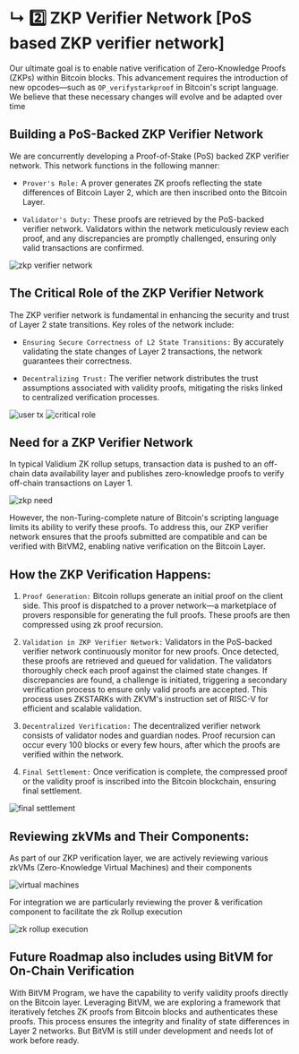 # ↳ 2️⃣ ZKP Verifier Network [PoS based ZKP verifier network]

Our ultimate goal is to enable native verification of Zero-Knowledge Proofs (ZKPs) within Bitcoin blocks. This advancement requires the introduction of new opcodes—such as `OP_verifystarkproof` in Bitcoin's script language. We believe that these necessary changes will evolve and be adapted over time

## Building a PoS-Backed ZKP Verifier Network

We are concurrently developing a Proof-of-Stake (PoS) backed ZKP verifier network. This network functions in the following manner:

- `Prover's Role:` A prover generates ZK proofs reflecting the state differences of Bitcoin Layer 2, which are then inscribed onto the Bitcoin Layer.

- `Validator's Duty:` These proofs are retrieved by the PoS-backed verifier network. Validators within the network meticulously review each proof, and any discrepancies are promptly challenged, ensuring only valid transactions are confirmed.

<img src="/assets/zkp-verifier-network.png" alt="zkp verifier network" />

## The Critical Role of the ZKP Verifier Network

The ZKP verifier network is fundamental in enhancing the security and trust of Layer 2 state transitions. Key roles of the network include:

- `Ensuring Secure Correctness of L2 State Transitions:` By accurately validating the state changes of Layer 2 transactions, the network guarantees their correctness.

- `Decentralizing Trust:` The verifier network distributes the trust assumptions associated with validity proofs, mitigating the risks linked to centralized verification processes.

<img src="/assets/user-tx.png" alt="user tx" />

<img src="/assets/critical-role.png" alt="critical role" />

## Need for a ZKP Verifier Network

In typical Validium ZK rollup setups, transaction data is pushed to an off-chain data availability layer and publishes zero-knowledge proofs to verify off-chain transactions on Layer 1.

<img className="md:w-[80%] mx-auto" src="/assets/zkp-need.png" alt="zkp need" />

However, the non-Turing-complete nature of Bitcoin's scripting language limits its ability to verify these proofs. To address this, our ZKP verifier network ensures that the proofs submitted are compatible and can be verified with BitVM2, enabling native verification on the Bitcoin Layer.

## How the ZKP Verification Happens:

1. `Proof Generation:` Bitcoin rollups generate an initial proof on the client side. This proof is dispatched to a prover network—a marketplace of provers responsible for generating the full proofs. These proofs are then compressed using zk proof recursion.

2. `Validation in ZKP Verifier Network:` Validators in the PoS-backed verifier network continuously monitor for new proofs. Once detected, these proofs are retrieved and queued for validation. The validators thoroughly check each proof against the claimed state changes. If discrepancies are found, a challenge is initiated, triggering a secondary verification process to ensure only valid proofs are accepted. This process uses ZKSTARKs with ZKVM's instruction set of RISC-V for efficient and scalable validation.

3. `Decentralized Verification:` The decentralized verifier network consists of validator nodes and guardian nodes. Proof recursion can occur every 100 blocks or every few hours, after which the proofs are verified within the network.

4. `Final Settlement:` Once verification is complete, the compressed proof or the validity proof is inscribed into the Bitcoin blockchain, ensuring final settlement.

<img src="/assets/final-settlement.png" alt="final settlement" />

## Reviewing zkVMs and Their Components:

As part of our ZKP verification layer, we are actively reviewing various zkVMs (Zero-Knowledge Virtual Machines) and their components

<img src="/assets/virtual-machines.png" alt="virtual machines" />

For integration we are particularly reviewing the prover & verification component
to facilitate the zk Rollup execution

<img src="/assets/zk-rollup-execution.png" alt="zk rollup execution" />

## Future Roadmap also includes using BitVM for On-Chain Verification

With BitVM Program, we have the capability to verify validity proofs directly on the Bitcoin layer. Leveraging BitVM, we are exploring a framework that iteratively fetches ZK proofs from Bitcoin blocks and authenticates these proofs. This process ensures the integrity and finality of state differences in Layer 2 networks. But BitVM is still under development and needs lot of work before ready.

